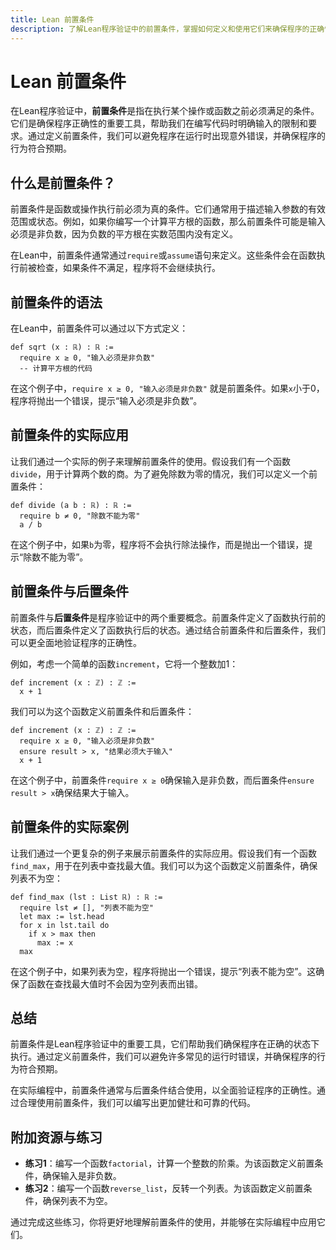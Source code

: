 ```yaml
---
title: Lean 前置条件
description: 了解Lean程序验证中的前置条件，掌握如何定义和使用它们来确保程序的正确性。
---
```


# Lean 前置条件

在Lean程序验证中，**前置条件**是指在执行某个操作或函数之前必须满足的条件。它们是确保程序正确性的重要工具，帮助我们在编写代码时明确输入的限制和要求。通过定义前置条件，我们可以避免程序在运行时出现意外错误，并确保程序的行为符合预期。

## 什么是前置条件？

前置条件是函数或操作执行前必须为真的条件。它们通常用于描述输入参数的有效范围或状态。例如，如果你编写一个计算平方根的函数，那么前置条件可能是输入必须是非负数，因为负数的平方根在实数范围内没有定义。

在Lean中，前置条件通常通过`require`或`assume`语句来定义。这些条件会在函数执行前被检查，如果条件不满足，程序将不会继续执行。

## 前置条件的语法

在Lean中，前置条件可以通过以下方式定义：

```lean
def sqrt (x : ℝ) : ℝ :=
  require x ≥ 0, "输入必须是非负数"
  -- 计算平方根的代码
```

在这个例子中，`require x ≥ 0, "输入必须是非负数"` 就是前置条件。如果`x`小于0，程序将抛出一个错误，提示“输入必须是非负数”。

## 前置条件的实际应用

让我们通过一个实际的例子来理解前置条件的使用。假设我们有一个函数`divide`，用于计算两个数的商。为了避免除数为零的情况，我们可以定义一个前置条件：

```lean
def divide (a b : ℝ) : ℝ :=
  require b ≠ 0, "除数不能为零"
  a / b
```

在这个例子中，如果`b`为零，程序将不会执行除法操作，而是抛出一个错误，提示“除数不能为零”。

## 前置条件与后置条件

前置条件与**后置条件**是程序验证中的两个重要概念。前置条件定义了函数执行前的状态，而后置条件定义了函数执行后的状态。通过结合前置条件和后置条件，我们可以更全面地验证程序的正确性。

例如，考虑一个简单的函数`increment`，它将一个整数加1：

```lean
def increment (x : ℤ) : ℤ :=
  x + 1
```

我们可以为这个函数定义前置条件和后置条件：

```lean
def increment (x : ℤ) : ℤ :=
  require x ≥ 0, "输入必须是非负数"
  ensure result > x, "结果必须大于输入"
  x + 1
```

在这个例子中，前置条件`require x ≥ 0`确保输入是非负数，而后置条件`ensure result > x`确保结果大于输入。

## 前置条件的实际案例

让我们通过一个更复杂的例子来展示前置条件的实际应用。假设我们有一个函数`find_max`，用于在列表中查找最大值。我们可以为这个函数定义前置条件，确保列表不为空：

```lean
def find_max (lst : List ℝ) : ℝ :=
  require lst ≠ [], "列表不能为空"
  let max := lst.head
  for x in lst.tail do
    if x > max then
      max := x
  max
```

在这个例子中，如果列表为空，程序将抛出一个错误，提示“列表不能为空”。这确保了函数在查找最大值时不会因为空列表而出错。

## 总结

前置条件是Lean程序验证中的重要工具，它们帮助我们确保程序在正确的状态下执行。通过定义前置条件，我们可以避免许多常见的运行时错误，并确保程序的行为符合预期。

在实际编程中，前置条件通常与后置条件结合使用，以全面验证程序的正确性。通过合理使用前置条件，我们可以编写出更加健壮和可靠的代码。

## 附加资源与练习

- **练习1**：编写一个函数`factorial`，计算一个整数的阶乘。为该函数定义前置条件，确保输入是非负数。
- **练习2**：编写一个函数`reverse_list`，反转一个列表。为该函数定义前置条件，确保列表不为空。

通过完成这些练习，你将更好地理解前置条件的使用，并能够在实际编程中应用它们。